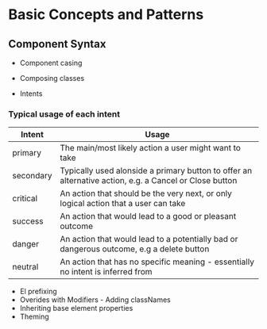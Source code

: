 <Meta title="Concepts" />

# Basic Concepts and Patterns


## Component Syntax
- Component casing

- Composing classes
- Intents

### Typical usage of each intent

| Intent    | Usage                                                                                                  |
| --------- | ------------------------------------------------------------------------------------------------------ |
| primary   | The main/most likely action a user might want to take                                                  |
| secondary | Typically used alonside a primary button to offer an alternative action, e.g. a Cancel or Close button |
| critical  | An action that should be the very next, or only logical action that a user can take                    |
| success   | An action that would lead to a good or pleasant outcome                                                |
| danger    | An action that would lead to a potentially bad or dangerous outcome, e.g a delete button               |
| neutral   | An action that has no specific meaning - essentially no intent is inferred from                        |

- El prefixing
- Overides with Modifiers - Adding classNames
- Inheriting base element properties
- Theming